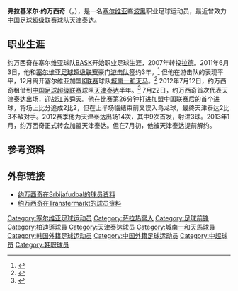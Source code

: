 {{Infobox football biography
| playername     = 弗拉基米尔·约万西奇<br>Владимир Јованчић
| image          = 
| fullname       = Владимир Јованчић<br>Vladimir Jovančić
| dateofbirth    = {{birth date and age|1987|5|31|df=y}}
| cityofbirth    = [[萨拉热窝|萨拉热窝]]
| countryofbirth = [[File:Flag_of_SFR_Yugoslavia.svg|22px]][[南斯拉夫社会主义联邦共和国|南斯拉夫]]
| height         = {{height|m=1.87}}
| position       = [[前锋_(足球)|前锋]]
| currentclub    = [[天津泰达足球俱乐部|天津泰达]]
| clubnumber     = 
| youthyears1    = 
| youthclubs1    = 
| years1         = 2005–2007
| clubs1         = [[FK_BASK|BASK]]
| caps1          = 52
| goals1         = 14
| years2         = 2007–2011
| clubs2         = {{flagicon|SRB}}[[拉德足球俱樂部|拉德]]
| caps2          = 87
| goals2         = 20
| years3         = 2011
| clubs3         = {{flagicon|SRB}}[[游擊隊足球俱樂部|游击队]]
| caps3          = 9
| goals3         = 0
| years4         = 2012
| clubs4         = {{flagicon|KOR}}[[城南一和天马足球俱乐部|城南一和天马]]
| caps4          = 16
| goals4         = 3
| years5         = 2012
| clubs5         = → [[天津泰达足球俱乐部|天津泰达]] (租借)
| caps5          = 14
| goals5         = 3
| years6         = 2013
| clubs6         = {{flagicon|CHN}}[[天津泰达|天津泰达]]
| caps6          = 13
| goals6         = 1
| nationalyears1 = 
| nationalteam1  = 
| nationalcaps1  = 
| nationalgoals1 = 
| pcupdate       = 2013年7月7日
| ntupdate       = 
}}

'''弗拉基米尔·约万西奇'''（{{lang-sr|Владимир Јованчић}}，{{bd|1987年|5月31日|||Jovancic, Vladimir}}），是一名[[塞尔维亚|塞尔维亚]]裔[[波黑|波黑]]职业足球运动员，最近曾效力[[中国足球超级联赛|中国足球超级联赛]]球队[[天津泰达足球俱乐部|天津泰达]]。

==职业生涯==
约万西奇在塞尔维亚球队[[FK_BASK|BASK]]开始职业足球生涯，2007年转投[[拉德足球俱樂部|拉德]]。2011年6月3日，他和[[塞尔维亚足球超级联赛|塞尔维亚足球超级联赛]]豪门[[游擊隊足球俱樂部|游击队]]签约3年。<ref>{{cite news | url=http://www.vesti-online.com/Sport/Fudbal/141558/Jovancic-potpisao-za-Partizan | title=Jovančić potpisao za Partizan | language=sr | publisher=vesti-online.com | date=3 June 2011 | accessdate=4 July 2011 | archive-date=2014-07-14 | archive-url=https://web.archive.org/web/20140714180354/http://www.vesti-online.com/Sport/Fudbal/141558/Jovancic-potpisao-za-Partizan }}</ref> 但他在游击队的表现平平，12月离开塞尔维亚加盟[[K联赛|K联赛]]球队[[城南一和天马足球俱乐部|城南一和天马]]。<ref>{{cite web|url=http://www.partizan.rs/24444-partizan-prodao-jovancica-i-zaradio-500-000-evra/|title=Partizan prodao Jovančića i zaradio 500.000 evra!|work=[[游擊隊足球俱樂部|游击队]]|publisher=official website|date=16 December 2011|language=sr|access-date=2012-07-13|archive-date=2012-09-11|archive-url=https://archive.today/20120911165212/http://www.partizan.rs/24444-partizan-prodao-jovancica-i-zaradio-500-000-evra/|dead-url=yes}}</ref> 2012年7月12日，约万西奇租借到[[中国足球超级联赛|中国足球超级联赛]]球队[[天津泰达足球俱乐部|天津泰达]]半年。<ref>{{Cite web |url=http://sports.sohu.com/20120712/n348027689.shtml |title=天津第5外援敲定K联赛锋煞 亚冠曾两破泰达球门 |access-date=2012-07-13 |archive-date=2019-08-20 |archive-url=https://web.archive.org/web/20190820172655/http://sports.sohu.com/20120712/n348027689.shtml }}</ref> 7月22日，约万西奇首次代表天津泰达出场，迎战[[江苏舜天足球俱乐部|江苏舜天]]。他在比赛第26分钟打进加盟中国联赛后的首个进球，将场上比分追成2比2，但在上半场临结束前又误入乌龙球，最终天津泰达2比3不敌对手。2012赛季他为天津泰达出场14次，其中9次首发，射进3球。2013年1月，约万西奇正式转会加盟天津泰达。但在7月初，他被天津泰达提前解约。

==参考资料==
{{reflist}}

==外部链接==
* [http://www.srbijafudbal.net/rad/jovancic.htm 约万西奇在Srbijafudbal的球员资料] {{Wayback|url=http://www.srbijafudbal.net/rad/jovancic.htm |date=20120227031153 }} 
* [http://www.transfermarkt.de/en/vladimir-jovancic/profil/spieler_46761.html 约万西奇在Transfermarkt的球员资料] {{Wayback|url=http://www.transfermarkt.de/en/vladimir-jovancic/profil/spieler_46761.html |date=20100807032611 }} 

{{2012年中超分类名单天津}}
{{2013年中超分类名单天津}}

{{DEFAULTSORT:Jovancic, Vladimir}}
[[Category:塞尔维亚足球运动员|Category:塞尔维亚足球运动员]]
[[Category:萨拉热窝人|Category:萨拉热窝人]]
[[Category:足球前锋|Category:足球前锋]]
[[Category:柏迪遜球員|Category:柏迪遜球員]]
[[Category:天津泰达球员|Category:天津泰达球员]]
[[Category:城南一和天馬球員|Category:城南一和天馬球員]]
[[Category:韩国外籍足球运动员|Category:韩国外籍足球运动员]]
[[Category:中国外籍足球运动员|Category:中国外籍足球运动员]]
[[Category:中超球员|Category:中超球员]]
[[Category:韩职球员|Category:韩职球员]]